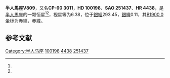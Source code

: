 {{Starbox begin
| name = 半人馬座V809
}}
{{Starbox observe
| epoch = [[J2000.0|J2000.0]]
| constell = [[半人馬座|半人馬座]]<ref name=SIMBAD>{{cite web
 | url=http://simbad.u-strasbg.fr/simbad/sim-id?Ident=HR+4438
 | title =Pulsating variable Star
 | publisher=Centre de Données astronomiques de Strasbourg
 | work=SIMBAD
 | accessdate=2012-07-13}}</ref><ref name=DATA>{{cite web
 | url=http://vizier.u-strasbg.fr/viz-bin/VizieR-5?-out.add=.&-source=5050&-corr=PK=HR&-out.max=9999&HR=4438
 | title =VizieR Detailed Page
 | accessdate=2012-07-13}}</ref>
| 星官 = 
| ra = {{RA|11|31|15}}<ref name=SIMBAD /><ref name=DATA />
| dec = {{DEC|-61|16|42}}<ref name=SIMBAD /><ref name=DATA />
| appmag_v = 6.38<ref name=SIMBAD /><ref name=DATA />
}}
{{Starbox character
| class = A3Iae<ref name=SIMBAD /><ref name=DATA />
| b-v = 0.52<ref name=SIMBAD /><ref name=DATA />
| u-b = -0.11<ref name=SIMBAD /><ref name=DATA />
| r-i = <ref name=SIMBAD /><ref name=DATA />
| variable = 
}}
{{Starbox astrometry
| radial_v = -0.11
| prop_mo_ra = -4
| parallax = 
| p_error = 
}}
{{Starbox catalog
| names =CP-60 3011，[[SAO星表|SAO]] 251437，[[HD星表|HD]] 100198，[[HR星表|HR]] 4438}}
{{Starbox reference |Simbad=HR+4438}}
{{Starbox end}}

'''半人馬座V809'''，又名'''CP-60 3011'''，'''HD 100198'''、'''SAO 251437'''、'''HR 4438'''，是[[半人馬座|半人馬座]]的一颗恒星<ref name=SIMBAD /><ref name=DATA />，视星等为6.38，位于[[銀道座標系|銀經]]293.45，[[銀道座標系|銀緯]]0.11，其[[B1900.0|B1900.0]]坐标为赤經{{RA|11|26|40.3}}，赤緯{{DEC|-60|0.11|36}}。

== 参考文献 ==
{{reflist}}

{{star-stub}}

{{半人馬座恒星}}
[[Category:半人马座|Category:半人马座]]
[[Category:HD和HDE天體|100198]]
[[Category:HR天體|4438]]
[[Category:SAO天體|251437]]
